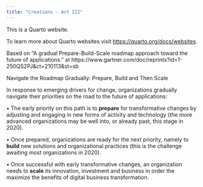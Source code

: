 ```yaml
---
title: "Creations - Act III"
---
```


This is a Quarto website.

To learn more about Quarto websites visit <https://quarto.org/docs/websites>.

Based on "A gradual Prepare-Build-Scale roadmap approach toward the future of applications." at https://www.gartner.com/doc/reprints?id=1-250QS2PJ&ct=210113&st=sb




Navigate the Roadmap Gradually: Prepare, Build and Then Scale

In response to emerging drivers for change, organizations gradually navigate their priorities on the road to the future of applications:

•	The early priority on this path is to **prepare** for transformative changes by adjusting and engaging in new forms of activity and technology (the more advanced organizations may be well into, or already past, this stage in 2020).

•	Once prepared, organizations are ready for the next priority, namely to **build** new solutions and organizational practices (this is the challenge awaiting most organizations in 2020).

•	Once successful with early transformative changes, an organization needs to **scale** its innovation, investment and business in order the maximize the benefits of digital business transformation.
